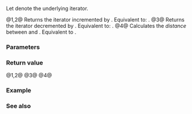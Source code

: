 {{title|operator+,-{{small|(ranges::zip_transform_view::''iterator'')}}}}
{{cpp/ranges/zip_transform_view/navbar}}

{{dcl begin}}
{{dcl|num=1|since=c++23|1=
friend constexpr /*iterator*/ operator+( const /*iterator*/&amp; i, difference_type n )
    requires ranges::random_access_range&lt;Base&gt;;
}}
{{dcl|num=2|since=c++23|1=
friend constexpr /*iterator*/ operator+( difference_type n, const /*iterator*/&amp; i )
    requires ranges::random_access_range&lt;Base&gt;;
}}
{{dcl|num=3|since=c++23|1=
friend constexpr /*iterator*/ operator-( const /*iterator*/&amp; i, difference_type n )
    requires ranges::random_access_range&lt;Base&gt;;
}}
{{dcl|num=4|since=c++23|1=
friend constexpr difference_type operator-( const /*iterator*/&amp; i, 
                                            const /*iterator*/&amp; j )
    requires std::sized_sentinel_for&lt;/*ziperator*/&lt;Const&gt;, /*ziperator*/&lt;Const&gt;&gt;;
}}
{{dcl end}}

Let {{rlpi|/#Data members|inner_}} denote the underlying iterator.

@1,2@ Returns the iterator {{c|i}} incremented by {{c|n}}. Equivalent to: {{c|1=return /*iterator*/(*i.parent_, i.inner_ + n);}}.
@3@ Returns the iterator {{tt|i}} decremented by {{c|n}}. Equivalent to: {{c|1=return /*iterator*/(*i.parent_, i.inner_ - n);}}.
@4@ Calculates the ''distance'' between {{c|i}} and {{c|j}}. Equivalent to {{c|return i.inner_ - j.inner_;}}.

{{cpp/hidden friend|{{tt|zip_transform_view::''iterator''&lt;Const&gt;|plural=yes}}}}

===Parameters===
{{par begin}}
{{par|i, j|the iterators}}
{{par|n|position relative to current location}}
{{par end}}

===Return value===
@1,2@ {{c|/*iterator*/{ inner_ + n }&lt;!----&gt;}}
@3@ {{c|/*iterator*/{ inner_ - n }&lt;!----&gt;}}
@4@ {{c|i.inner_ - j.inner_}}

===Example===
{{example
|code=
|output=
}}

===See also===
{{dsc begin}}
{{dsc inc|cpp/ranges/adaptor/iterator/dsc operator arith|zip_transform_view}}
{{dsc end}}

{{langlinks|de|es|fr|ja|ru|zh}}